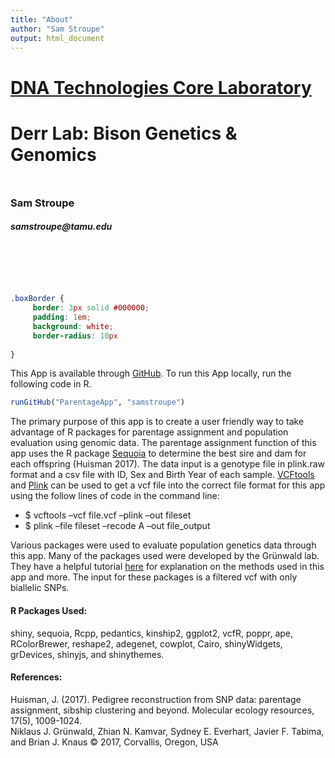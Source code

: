 ```yaml
---
title: "About"
author: "Sam Stroupe"
output: html_document
---
```

# [**DNA Technologies Core Laboratory**](https://vetmed.tamu.edu/dnacore/)
# **Derr Lab: Bison Genetics & Genomics**
<div style="margin-bottom:50px;">
</div>
### Sam Stroupe
##### *samstroupe@tamu.edu*


<div style="margin-bottom:100px;">
</div>


<div class="boxBorder">
```css
.boxBorder {
     border: 3px solid #000000;
     padding: 1em;
     background: white;
     border-radius: 10px
     
}
```


This App is available through [GitHub](https://github.com/samstroupe/ParentageApp). To run this App locally, run the following code in R.

```r
runGitHub("ParentageApp", "samstroupe")
```


The primary purpose of this app is to create a user friendly way to take advantage of R packages for parentage assignment and population evaluation using genomic data. The parentage assignment function of this app uses the R package [Sequoia](https://github.com/JiscaH/sequoia) to determine the best sire and dam for each offspring (Huisman 2017).  The data input is a genotype file in plink.raw format and a csv file with ID, Sex and Birth Year of each sample. [VCFtools](https://vcftools.github.io/man_latest.html) and [Plink](https://www.cog-genomics.org/plink2) can be used to get a vcf file into the correct file format for this app using the follow lines of code in the command line:

* $ vcftools --vcf file.vcf --plink --out fileset   
* $ plink --file fileset --recode A --out file_output

Various packages were used to evaluate population genetics data through this app. Many of the packages used were developed by the Grünwald lab. They have a helpful tutorial [here](http://grunwaldlab.github.io/Population_Genetics_in_R/index.html) for explanation on the methods used in this app and more. The input for these packages is a filtered vcf with only biallelic SNPs.


#### R Packages Used:
shiny, sequoia, Rcpp, pedantics, kinship2, ggplot2, vcfR, poppr, ape, RColorBrewer, reshape2, adegenet, cowplot, Cairo, shinyWidgets, grDevices, shinyjs, and shinythemes.


#### References:

Huisman, J. (2017). Pedigree reconstruction from SNP data: parentage assignment, sibship clustering and beyond. Molecular ecology resources, 17(5), 1009-1024.  
Niklaus J. Grünwald, Zhian N. Kamvar, Sydney E. Everhart, Javier F. Tabima, and Brian J. Knaus © 2017, Corvallis, Oregon, USA

</div>
